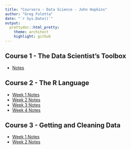 ```yaml
---
title: "Coursera - Data Science - John Hopkins"
author: "Greg Foletta"
date: "`r Sys.Date()`"
output:
  prettydoc::html_pretty:
    theme: architect
    highlight: github
---
```


## Course 1 - The Data Scientist's Toolbox

* [Notes](C1_Data_Scientist_Toolbox/notes.html)

## Course 2 - The R Language

* [Week 1 Notes](C2_R_Programming/w1_notes.html)
* [Week 2 Notes](C2_R_Programming/w2_notes.html)
* [Week 3 Notes](C2_R_Programming/w3_notes.html)
* [Week 4 Notes](C2_R_Programming/w4_notes.html)

## Course 3 - Getting and Cleaning Data

* [Week 1 Notes](C3_Getting_and_Cleaning_Data/w1_notes.html)
* [Week 2 Notes](C3_Getting_and_Cleaning_Data/w2_notes.html)

